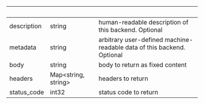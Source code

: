 | &nbsp; | &nbsp; | &nbsp; |
|---|---|---|
| description | string | human-readable description of this backend. Optional |
| metadata | string | arbitrary user-defined machine-readable data of this backend. Optional |
| body | string | body to return as fixed content |
| headers | Map&lt;string, string&gt; | headers to return |
| status_code | int32 | status code to return |